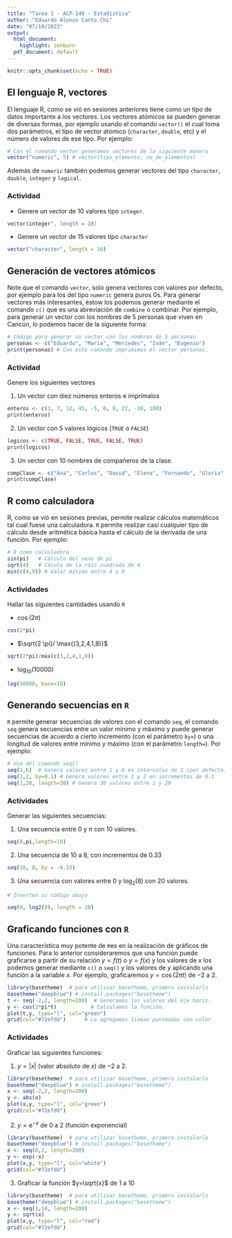 ---
title: "Tarea 1 - ACP-149 - Estadística"
author: "Eduardo Alonzo Canto Chi"
date: "07/10/2023"
output:
  html_document:
    highlight: zenburn
  pdf_document: default
---

```{r setup, include=FALSE}
knitr::opts_chunk$set(echo = TRUE)
```

## El lenguaje R, vectores

El lenguaje R, como se vió en sesiones anteriores tiene como un tipo de datos importante a los vectores. Los vectores atómicos se pueden generar de diversas formas, por ejemplo usando el comando `vector()` el cual toma dos parámetros, el tipo de vector atómico (`character`, `double`, etc) y el número de valores de ese tipo. Por ejemplo:


```{r}
# Con el comando vector generamos vectores de la siguiente manera
vector("numeric", 5) # vector(tipo_elemento, no_de_elementos)
```
Además de `numeric` también podemos generar vectores del tipo `character`, `double`, `integer` y `logical`.

### Actividad

- Genere un vector de 10 valores tipo `integer`.

```{r, eval=FALSE}
vector(integer", length = 10)
```

- Genere un vector de 15 valores tipo `character`

```{r, eval=FALSE}
vector("character", length = 10)
```


## Generación de vectores atómicos

Note que el comando `vector`, solo genera vectores con valores por defecto, por ejemplo para los del tipo `numeric` genera puros $0$s. Para generar vectores más interesantes, éstow los podemos generar mediante el comando `c()` que es una abreviación de `combine` o combinar. Por ejemplo, para generar un vector con los nombres de $5$ personas que viven en Cancún, lo podemos hacer de la siguiente forma:

```{r}
# Código para generar un vector con los nombres de 5 personas
personas <- c("Eduardo", "Maria", "Mercedes", "Iván", "Eugenio")
print(personas) # Con este comando imprimimos el vector personas.
```

### Actividad

Genere los siguientes vectores

1. Un vector con diez números enteros e imprímalos

```{r}
enteros <- c(3, 7, 12, 45, -5, 0, 9, 22, -10, 100)
print(enteros)
```

2. Un vector con 5 valores lógicos (`TRUE` o `FALSE`)

```{r}
logicos <- c(TRUE, FALSE, TRUE, FALSE, TRUE)
print(logicos)
```


3. Un vector con 10 nombres de compañeros de la clase.

```{r}
compClase <- c("Ana", "Carlos", "David", "Elena", "Fernando", "Gloria", "Héctor", "Isabel", "Juan", "Laura")
print(compClase)
```

## R como calculadora

R, como se vió en sesiones previas, permite realizar cálculos matemáticos tal cual fuese una calculadora. `R` permite realizar casí cualquier tipo de cálculo desde aritmética básica hasta el cálculo de la derivada de una función. Por ejemplo:

```{r}
# R como calculadora
sin(pi)   # Cálculo del seno de pi
sqrt(4)   # Cáculo de la raíz cuadrada de 4
min(c(4,9)) # Valor mínimo entre 4 y 9
```

### Actividades 

Hallar las siguientes cantidades usando `R`

- $\cos(2 \pi)$

```{r}
cos(2*pi)
```

- $\sqrt{2 \pi}/ \max{(3,2,4,1,8)}$

```{r}
sqrt(2*pi)/max(c(3,2,4,1,8))
```

- $\log_{10}(10000)$

```{r}
log(10000, base=10)
```

## Generando secuencias en `R`

`R` permite generar secuencias de valores con el comando `seq`, el comando `seq` genera secuencias entre un valor mínimo y máximo y puede generar secuencias de acuerdo a cierto incremento (con el parámetro `by=`) o una longitud de valores entre mínimo y máximo (con el parámetro `length=`). Por ejemplo:

```{r}
# Uso del comando seq()
seq(1,6)  # Genera valores entre 1 y 6 en intervalos de 1 (por defecto)
seq(1,2, by=0.1) # Genera valores entre 1 y 2 en incrementos de 0.1
seq(1,20, length=30) # Genera 30 valores entre 1 y 20
```

### Actividades

Generar las siguientes secuencias:

1. Una secuencia entre $0$ y $\pi$ con $10$ valores.

```{r}
seq(0,pi,length=10)
```

2. Una secuencia de $10$ a $8$, con incrementos de $0.33$

```{r}
seq(10, 8, by = -0.33)
```

3. Una secuencia con valores entre $0$ y $\log_2(8)$ con $20$ valores.

```{r}
# Inserten su código abajo

seq(0, log2(8), length = 20)

```



## Graficando funciones con `R`

Una característica muy potente de `R`es en la realización de gráficos de funciones. Para lo anterior consideraremos que una función puede graficarse a partir de su relación $y=f(t)$ o $y=f(x)$ y los valores de $x$ los podemos generar mediante `c()` o `seq()` y los valores de $y$ aplicando una función a la variable $x$. Por ejemplo, graficaremos $y=\cos(2 \pi t)$ de $-2$ a $2$.

```{r}
library(basetheme)  # para utilizar basetheme, primero instalarlo
basetheme("deepblue") # install.packages("basetheme")
t <- seq(-2,2, length=200)  # Generamos los valores del eje horiz.
y <- cos(2*pi*t)           # Calculamos la función.
plot(t,y, type="l", col="green")
grid(col="#72efdd")      # Le agregamos lineas punteadas con color.
```

### Actividades

Graficar las siguientes funciones:

1. $y= |x|$ (valor absoluto de $x$) de $-2$ a $2$.

```{r}
library(basetheme)  # para utilizar basetheme, primero instalarlo
basetheme("deepblue") # install.packages("basetheme")
x <- seq(-2,2, length=200)
y <- abs(x)
plot(x,y, type="l", col="green")
grid(col="#72efdd")
```

2. $y = \mbox{e}^{-x}$ de $0$ a $2$ (función exponencial)

```{r}
library(basetheme)  # para utilizar basetheme, primero instalarlo
basetheme("deepblue") # install.packages("basetheme")
x <- seq(0,2, length=200)
y <- exp(-x)
plot(x,y, type="l", col="white")
grid(col="#72efdd")
```


3. Graficar la función $y=\sqrt{x}$ de $1$ a $10$

```{r}
library(basetheme)  # para utilizar basetheme, primero instalarlo
basetheme("deepblue") # install.packages("basetheme")
x <- seq(1,10, length=200)
y <- sqrt(x)
plot(x,y, type="l", col="red")
grid(col="#72efdd")
```